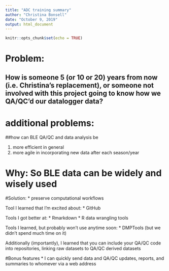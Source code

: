 ```yaml
---
title: "ADC training summary"
author: "Christina Bonsell"
date: "October 9, 2019"
output: html_document
---
```


```r
knitr::opts_chunk$set(echo = TRUE)
```

# Problem: 
## How is someone 5 (or 10 or 20) years from now (i.e. Christina's replacement), or someone not involved with this project going to know how we QA/QC'd our datalogger data?

# additional problems: 
##how can BLE QA/QC and data analysis be 

1. more efficient in general
2. more agile in incorporating new data after each season/year

# Why: So BLE data can be widely and wisely used

#Solution:
* preserve computational workflows

Tool I learned that I'm excited about:
* GitHub

Tools I got better at:
* Rmarkdown
* R data wrangling tools

Tools I learned, but probably won't use anytime soon:
* DMPTools (but we didn't spend much time on it)

Additionally (importantly), I learned that you can include your QA/QC code into repositories, linking raw datasets to QA/QC derived datasets

#Bonus features
* I can quickly send data and QA/QC updates, reports, and summaries to whomever via a web address




